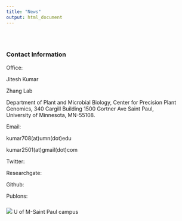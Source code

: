 ```yaml
---
title: "News"
output: html_document
---
```


<style type="text/css">
.title {
  display: none;
}

#getting-started img {
  margin-right: 10px;
}

</style>

<div class="row" style="padding-top: 30px;">
<div class="col-sm-6">


### Contact Information


Office:

Jitesh Kumar

Zhang Lab

Department of Plant and Microbial Biology,
Center for Precision Plant Genomics, 
340 Cargill Building 1500 Gortner Ave Saint Paul,  
University of Minnesota, MN-55108.

Email:

kumar708(at)umn(dot)edu

kumar2501(at)gmail(dot)com


Twitter:

Researchgate: 


Github:


Publons:

### 
</div>
<div class="col-sm-6">
![](images/logo.png)
U of M-Saint Paul campus
</a>
</div>
